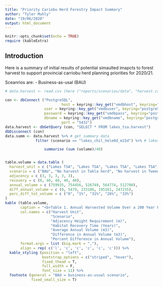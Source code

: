 ```yaml
---
title: "Priority Cariobu Herd Forestry Impact Summary"
author: "Tyler Muhly"
date: "19/06/2020"
output: html_document
---
```


```r
knitr::opts_chunk$set(echo = TRUE)
require (kableExtra)
```

## Introduction

Here is a summary of initial results of potential simaulted imapcts to forest harvest to support provincial carriobu herd planning priorities for 2020/21. 

Sceanrios are:
- Business-as-usal (BAU)

```r
# data.harvest <- read.csv (here ("reports/scenarios/data", "harvest.csv"))

con <- dbConnect ("PostgreSQL",
				          host = keyring::key_get("vmdbhost", keyring="postgreSQL"), 
                  user = keyring::key_get("vmdbuser", keyring="postgreSQL"), 
                  password = keyring::key_get("vmdbpass", keyring="postgreSQL"),  
                  dbname = keyring::key_get("vmdbname", keyring="postgreSQL"),
				          port = "5432")
data.harvest <- dbGetQuery (con, "SELECT * FROM lakes_tsa.harvest")
dbDisconnect (con)
data.summ <- data.harvest %>% # get summary data
              filter (scenario == "lakes_chil_hele0d_m15d") %>% # lakes_bau, lakes_wct_nh, lakes_chil_nh, lakes_chil_hele0d_m15d, lakes_all_herdbounds_nh

                  summarise (sum (volume)/40)


table.volume = data.table (
  harvest_unit = c ("Lakes TSA", "Lakes TSA", "Lakes TSA", "Lakes TSA", "Lakes TSA"),
  scenario = c ("BAU", "No harvest in Takla herd", "No harvest in Tweedsmuir critical habitat", "35% disturbance in Tweedsmuir matrix critical habitat", "No harvest in Takla herd and Tweedsmuir critical habitat"),
  adjacency = c (3, 3, 3, 3, 3),
  recovery = c (0, 40, 40, 40, 40),
  annual_volume = c (759935, 754456, 526749, 564774, 512700),
  diff_annual_volume = c (0, 5479, 233186, 195161, 247235),
  perc_diff_tot_volume = c ("0", "1%", "31%", "26%", "33%")
)
kable (table.volume,
       caption = "<b>Table 1. Annual Harvested Volume Over a 200 Year Period in Timber Harvest Units Under Different  Caribou Recovery Scenarios.<b>",
       col.names = c("Harvest Unit",
                     "Scenario",
                     "Adjacency Height Requirement (m)",
                     "Habitat Recovery Time (Years)",
                     "Average Annual Volume (m3)",
                     "Difference in Annual Volume (m3)",
                     "Percent Difference in Annual Volume"),
       format.args = list (big.mark = ","),
       align = rep( c('l', 'c', 'c', 'c', 'c', 'c'))) %>%
  kable_styling (position = "left",
                 bootstrap_options = c("striped", "hover"),
                 fixed_thead = T,
                 full_width = F,
                 font_size = 11) %>%
  footnote (general = "BAU = business-as-usual scenario",
            fixed_small_size = T)
```


